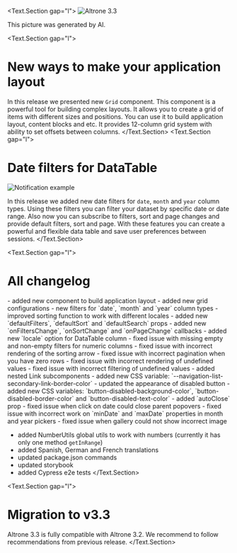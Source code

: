 
<Text.Section gap="l">
  <Image src={Picture33} alt="Altrone 3.3" width={1024} height={768} className={s.ArticleImage} />
  <div className="label-text">
    This picture was generated by AI.
  </div>
</Text.Section>

<Text.Section gap="l">
  # New ways to make your application layout

  In this release we presented new `Grid` component. This component is a powerful tool for building complex layouts.
  It allows you to create a grid of items with different sizes and positions.
  You can use it to build application layout, content blocks and etc. It provides 12-column grid system with ability to set offsets between columns.
</Text.Section>
<Text.Section gap="l">
  # Date filters for DataTable

  <div className={s.GifContainer}>
    <Image src={DateFiltersPicture} alt="Notification example" width={800} height={400} className={s.Gif} />
  </div>

  In this release we added new date filters for `date`, `month` and `year` column types. Using these filters you can filter your dataset by specific date or date range.
  Also now you can subscribe to filters, sort and page changes and provide default filters, sort and page. With these features you can create a powerful and flexible data table and save user preferences between sessions.
</Text.Section>

<Text.Section gap="l">
  # All changelog

<ComponentParagraph component="grid">
  <Text.Section gap="l">
    - added new component to build application layout
    - added new grid configurations
  </Text.Section>
</ComponentParagraph>

  <ComponentParagraph component="dataTable">
    <Text.Section gap="l">
      - new filters for `date`, `month` and `year` column types
      - improved sorting function to work with different locales
      - added new `defaultFilters`, `defaultSort` and `defaultSearch` props
      - added new `onFiltersChange`, `onSortChange` and `onPageChange` callbacks
      - added new `locale` option for DataTable column
      - fixed issue with missing empty and non-empty filters for numeric columns
      - fixed issue with incorrect rendering of the sorting arrow
      - fixed issue with incorrect pagination when you have zero rows
      - fixed issue with incorrect rendering of undefined values
      - fixed issue with incorrect filtering of undefined values
    </Text.Section>
  </ComponentParagraph>

  <ComponentParagraph component="navigationList">
    <Text.Section gap="l">
      - added nested Link subcomponents
      - added new CSS variable: `--navigation-list-secondary-link-border-color`
    </Text.Section>
  </ComponentParagraph>

  <ComponentParagraph component="button">
    <Text.Section gap="l">
      - updated the appearance of disabled button
      - added new CSS variables: `button-disabled-background-color`, `button-disabled-border-color` and `button-disabled-text-color`
    </Text.Section>
  </ComponentParagraph>

  <ComponentParagraph component="datePicker">
    <Text.Section gap="l">
      - added `autoClose` prop
      - fixed issue when click on date could close parent popovers
      - fixed issue with incorrect work on `minDate` and `maxDate` properties in month and year pickers
    </Text.Section>
  </ComponentParagraph>

  <ComponentParagraph component="photoViewer">
    <Text.Section gap="l">
      - fixed issue when gallery could not show incorrect image
    </Text.Section>
  </ComponentParagraph>

  - added NumberUtils global utils to work with numbers (currently it has only one method `getInRange`)
  - added Spanish, German and French translations
  - updated package.json commands
  - updated storybook
  - added Cypress e2e tests
</Text.Section>

<Text.Section gap="l">
  # Migration to v3.3

  Altrone 3.3 is fully compatible with Altrone 3.2. We recommend to follow recommendations from previous release.
</Text.Section>